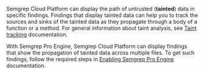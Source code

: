 Semgrep Cloud Platform can display the path of untrusted (**tainted**) data in specific findings. Findings that display tainted data can help you to track the sources and sinks of the tainted data as they propagate through a body of a function or a method. For general information about taint analysis, see [Taint tracking](/writing-rules/data-flow/taint-mode/) documentation.

With Semgrep Pro Engine, Semgrep Cloud Platform can display findings that show the propagation of tainted data across multiple files. To get such findings, follow the required steps in [Enabling Semgrep Pro Engine](/deepsemgrep/deepsemgrep-introduction/#enabling-semgrep-pro-engine-in-semgrep-cloud-platform) documentation.
